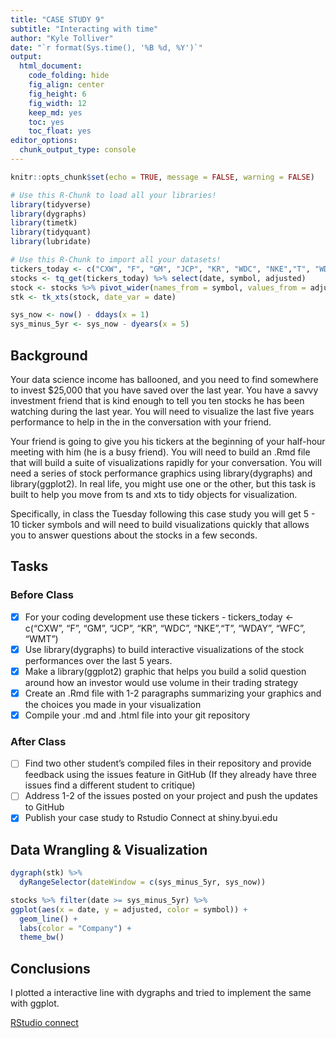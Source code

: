 ```yaml
---
title: "CASE STUDY 9"
subtitle: "Interacting with time"
author: "Kyle Tolliver"
date: "`r format(Sys.time(), '%B %d, %Y')`"
output:
  html_document:
    code_folding: hide
    fig_align: center
    fig_height: 6
    fig_width: 12
    keep_md: yes
    toc: yes
    toc_float: yes
editor_options:
  chunk_output_type: console
---
```


```r
knitr::opts_chunk$set(echo = TRUE, message = FALSE, warning = FALSE)
```

```r
# Use this R-Chunk to load all your libraries!
library(tidyverse)
library(dygraphs)
library(timetk)
library(tidyquant)
library(lubridate)
```

```r
# Use this R-Chunk to import all your datasets!
tickers_today <- c("CXW", "F", "GM", "JCP", "KR", "WDC", "NKE","T", "WDAY", "WFC", "WMT")
stocks <- tq_get(tickers_today) %>% select(date, symbol, adjusted)
stock <- stocks %>% pivot_wider(names_from = symbol, values_from = adjusted)
stk <- tk_xts(stock, date_var = date)

sys_now <- now() - ddays(x = 1)
sys_minus_5yr <- sys_now - dyears(x = 5)
```

## Background

Your data science income has ballooned, and you need to find somewhere to invest $25,000 that you have saved over the last year. You have a savvy investment friend that is kind enough to tell you ten stocks he has been watching during the last year. You will need to visualize the last five years performance to help in the in the conversation with your friend.

Your friend is going to give you his tickers at the beginning of your half-hour meeting with him (he is a busy friend). You will need to build an .Rmd file that will build a suite of visualizations rapidly for your conversation. You will need a series of stock performance graphics using library(dygraphs) and library(ggplot2). In real life, you might use one or the other, but this task is built to help you move from ts and xts to tidy objects for visualization.

Specifically, in class the Tuesday following this case study you will get 5 - 10 ticker symbols and will need to build visualizations quickly that allows you to answer questions about the stocks in a few seconds.

## Tasks

### Before Class

* [X] For your coding development use these tickers - tickers_today <- c("CXW", "F", "GM", "JCP", "KR", "WDC", "NKE","T", "WDAY", "WFC", "WMT")
* [X] Use library(dygraphs) to build interactive visualizations of the stock performances over the last 5 years.
* [X] Make a library(ggplot2) graphic that helps you build a solid question around how an investor would use volume in their trading strategy
* [X] Create an .Rmd file with 1-2 paragraphs summarizing your graphics and the choices you made in your visualization
* [X] Compile your .md and .html file into your git repository

### After Class

* [ ] Find two other student’s compiled files in their repository and provide feedback using the issues feature in GitHub (If they already have three issues find a different student to critique)
* [ ] Address 1-2 of the issues posted on your project and push the updates to GitHub
* [X] Publish your case study to Rstudio Connect at shiny.byui.edu

## Data Wrangling & Visualization

```r
dygraph(stk) %>% 
  dyRangeSelector(dateWindow = c(sys_minus_5yr, sys_now))

stocks %>% filter(date >= sys_minus_5yr) %>% 
ggplot(aes(x = date, y = adjusted, color = symbol)) + 
  geom_line() +
  labs(color = "Company") + 
  theme_bw()

```

## Conclusions

I plotted a interactive line with dygraphs and tried to implement the same with ggplot. 

[RStudio connect](https://shiny.byui.edu/connect/#/apps/928/access)
